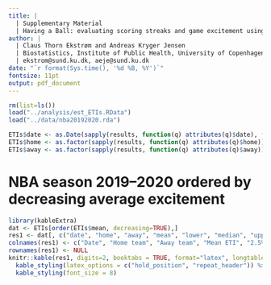 ```yaml
---
title: |
  | Supplementary Material
  | Having a Ball: evaluating scoring streaks and game excitement using in-match trend estimation
author: | 
  | Claus Thorn Ekstrøm and Andreas Kryger Jensen
  | Biostatistics, Institute of Public Health, University of Copenhagen
  | ekstrom@sund.ku.dk, aeje@sund.ku.dk
date: "`r format(Sys.time(), '%d %B, %Y')`"
fontsize: 11pt  
output: pdf_document
---
```


```r
rm(list=ls())
load("../analysis/est_ETIs.RData")
load("../data/nba20192020.rda")

ETIs$date <- as.Date(sapply(results, function(q) attributes(q)$date), format="%B %e, %Y")
ETIs$home <- as.factor(sapply(results, function(q) attributes(q)$home))
ETIs$away <- as.factor(sapply(results, function(q) attributes(q)$away))
```

# NBA season 2019--2020 ordered by decreasing average excitement
```r
library(kableExtra)
dat <- ETIs[order(ETIs$mean, decreasing=TRUE),]
res1 <- dat[, c("date", "home", "away", "mean", "lower", "median", "upper")]
colnames(res1) <- c("Date", "Home team", "Away team", "Mean ETI", "2.5% ETI", "50% ETI", "97.5% ETI")
rownames(res1) <- NULL
knitr::kable(res1, digits=2, booktabs = TRUE, format="latex", longtable=TRUE, linesep = c("", "", "", ""),  align =c("l|", "l", "l|", "r", "r", "r", "r")) %>%
  kable_styling(latex_options = c("hold_position", "repeat_header")) %>% 
  kable_styling(font_size = 8)
```

